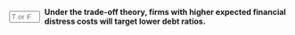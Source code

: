 ::: {.question-block}

<form onsubmit="event.preventDefault(); checkAnswerBox('module9_tf_q61','T')" style="display: flex; align-items: center; gap: 8px;">
  <input type="text" id="module9_tf_q61" name="module9_tf_q61" maxlength="1" placeholder="T or F" style="width: 55px;" data-correct-answer="T" /> 
  <label for="module9_tf_q61"><strong>Under the trade-off theory, firms with higher expected financial distress costs will target lower debt ratios.</strong></label>
</form>

<div id="feedback-module9_tf_q61" class="feedback" data-status="" style="display:none;">
TRUE. Firms that are more exposed to financial distress balance this risk by maintaining lower leverage to minimize expected costs.
</div>

:::
